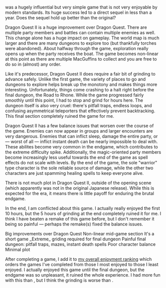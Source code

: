 <GameLink slug="dragon_quest" /> was a hugely influential but very simple game that is not very enjoyable by modern
standards. Its huge success led to a direct sequel in less than a year. Does the sequel hold up better than the
original?

<GameHeader game={props.game} />

Dragon Quest II is a huge improvement over Dragon Quest. There are multiple party members and battles can contain
multiple enemies as well. This change alone has a huge impact on gameplay. The world map is much larger and there are
many dungeons to explore too (but thankfully torches were abandoned). About halfway through the game, exploration really
opens up when the party receives <Spoiler>the boat</Spoiler>. The game becomes non-linear at this point as there are
multiple MacGuffins to collect and you are free to do so in (almost) any order.

Like it's predecessor, Dragon Quest II does require a fair bit of grinding to advance safely. Unlike the first game, the
variety of places to go and dungeons to explore helps break up the monotony and makes things more interesting.
Unfortunately, things come crashing to a halt right before the final dungeon, <Spoiler>the Road to Rhone</Spoiler>.
While the game progressed fairly smoothly until this point, I had to stop and grind for hours here. The dungeon itself
is also very cruel: there's pitfall traps, endless loops, and confusing asymmetrical teleporters that effectively
prevent backtracking. This final section completely ruined the game for me.

Dragon Quest II has a few balance issues that worsen over the course of the game. Enemies can now appear in groups and
larger encounters are very dangerous. Enemies that can inflict sleep, damage the entire party, or &mdash; worst of all
&mdash; inflict instant death can be nearly impossible to deal with. These abilites become very common in the endgame,
which contributes to the extreme difficulty spike. Additionally, the magic-oriented party members become increasingly
less useful towards the end of the game as spell effects do not scale with levels. By the end of the game, the sole
"warrior" type character is the sole reliable source of damage, while the other two characters are just spamming healing
spells to keep everyone alive.

There is not much plot in Dragon Quest II, outside of the opening scene (which apparently was not in the original
Japanese release). While this is expected for the era, it means there is little payoff for enduring the brutal endgame.

In the end, I am conflicted about this game. I actually really enjoyed the first 10 hours, but the 5 hours of grinding
at the end completely ruined it for me. I think I have beaten a remake of this game before, but I don't remember it
being so painful &mdash; perhaps the remake(s) fixed the balance issues.

<LikedDisliked>
  <LikedList>
    <LikedItem>Big improvements over Dragon Quest</LikedItem>
    <LikedItem>Non-linear mid-game section</LikedItem>
    <LikedItem>It's a short game</LikedItem>
  </LikedList>
  <DislikedList>
    <DislikedItem>_Extreme_ griding required for final dungeon</DislikedItem>
    <DislikedItem>Painful final dungeon: pitfall traps, mazes, instant death spells</DislikedItem>
    <DislikedItem>Poor character balance</DislikedItem>
    <DislikedItem>Minimal plot</DislikedItem>
  </DislikedList>
</LikedDisliked>

After completing a game, I add it to [my overall enjoyment ranking](/ranking) which orders the games I've completed from
those I most enjoyed to those I least enjoyed. I actually enjoyed this game until the final dungeon, but the endgame was
so unpleasant, it ruined the whole experience. I had more fun with this than <GameLink slug="final_fantasy" />, but I
think the grinding is worse than <GameLink slug="final_fantasy_ii" />.

<GameRanking game={props.slug} />
